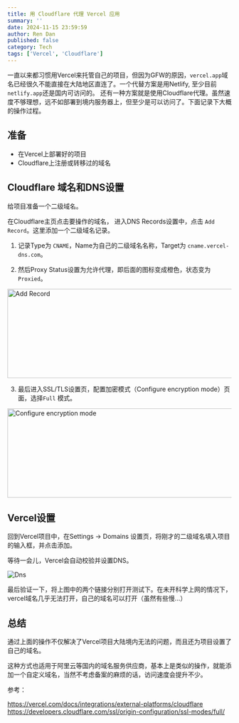 ---
title: 用 Cloudflare 代理 Vercel 应用
summary: ''
date: 2024-11-15 23:59:59
author: Ren Dan
published: false
category: Tech
tags: ['Vercel', 'Cloudflare']
---

一直以来都习惯用Vercel来托管自己的项目，但因为GFW的原因，`vercel.app`域名已经很久不能直接在大陆地区直连了。一个代替方案是用Netlify, 至少目前`netlify.app`还是国内可访问的。
还有一种方案就是使用Cloudflare代理。虽然速度不够理想，远不如部署到境内服务器上，但至少是可以访问了。下面记录下大概的操作过程。

## 准备

- 在Vercel上部署好的项目
- Cloudflare上注册或转移过的域名

## Cloudflare 域名和DNS设置

给项目准备一个二级域名。

在Cloudflare主页点击要操作的域名， 进入DNS Records设置中，点击 `Add Record`。这里添加一个二级域名记录。

1. 记录Type为 `CNAME`，Name为自己的二级域名名称，Target为 `cname.vercel-dns.com`。

2. 然后Proxy Status设置为允许代理，即后面的图标变成橙色，状态变为`Proxied`。

<img src='/01/1.png' alt='Add Record' width='600' height='200' />

3. 最后进入SSL/TLS设置页，配置加密模式（Configure encryption mode）页面，选择`Full` 模式。

<img src='/01/2.png' alt='Configure encryption mode' width='600' height='200' />

## Vercel设置

回到Vercel项目中，在Settings -> Domains 设置页，将刚才的二级域名填入项目的输入框，并点击添加。

等待一会儿，Vercel会自动校验并设置DNS。

<img src='/01/3.png' alt='Dns' />

最后验证一下，将上图中的两个链接分别打开测试下。在未开科学上网的情况下，vercel域名几乎无法打开，自己的域名可以打开（虽然有些慢...）

## 总结

通过上面的操作不仅解决了Vercel项目大陆境内无法的问题，而且还为项目设置了自己的域名。

这种方式也适用于阿里云等国内的域名服务供应商，基本上是类似的操作，就能添加一个自定义域名，当然不考虑备案的麻烦的话，访问速度会提升不少。

参考：

https://vercel.com/docs/integrations/external-platforms/cloudflare
https://developers.cloudflare.com/ssl/origin-configuration/ssl-modes/full/
